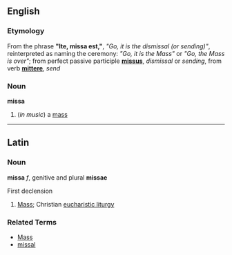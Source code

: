 ==English==
===Etymology===
From the {{L.}} phrase '''"Ite, missa est,"''', ''"Go, it is the dismissal (or sending)"'', reinterpreted as naming the ceremony: ''"Go, it is the Mass"'' or ''"Go, the Mass is over"''; from perfect passive participle '''[[missus]]''', ''dismissal'' or ''sending'', from verb '''[[mittere]]''', ''send''
===Noun===
'''missa'''
#(''in music'') a [[mass]]
----

==Latin==
===Noun===
'''missa''' ''f'', genitive and plural '''missae'''

First declension

# [[Mass]]; Christian [[eucharistic liturgy]]

===Related Terms===
*[[Mass]]
*[[missal]]